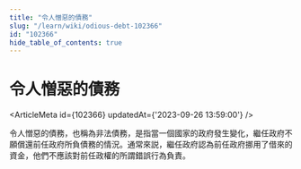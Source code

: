 ```yaml
---
title: "令人憎惡的債務"
slug: "/learn/wiki/odious-debt-102366"
id: "102366"
hide_table_of_contents: true
---
```



# 令人憎惡的債務

<ArticleMeta id={102366} updatedAt={'2023-09-26 13:59:00'} />
<div className='border-solid border-b border-t-0 my-4 border-[var(--ifm-color-gray-300)]' />

令人憎惡的債務，也稱為非法債務，是指當一個國家的政府發生變化，繼任政府不願償還前任政府所負債務的情況。通常來説，繼任政府認為前任政府挪用了借來的資金，他們不應該對前任政權的所謂錯誤行為負責。

